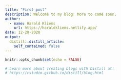 ```yaml
---
title: "First post"
description: Welcome to my blog! More to come soon.
author:
  - name: Harald Kliems 
    url: https://haraldkliems.netlify.app/
date: 12-20-2020
output:
  distill::distill_article:
    self_contained: false
---
```


```r
knitr::opts_chunk$set(echo = FALSE)

# Learn more about creating blogs with Distill at:
# https://rstudio.github.io/distill/blog.html

```



